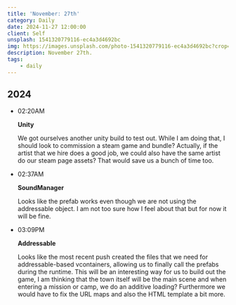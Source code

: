 ```yaml
---
title: 'November: 27th'
category: Daily
date: 2024-11-27 12:00:00
client: Self
unsplash: 1541320779116-ec4a3d4692bc
img: https://images.unsplash.com/photo-1541320779116-ec4a3d4692bc?crop=entropy&cs=srgb&fm=jpg&ixid=MnwzNjM5Nzd8MHwxfHJhbmRvbXx8fHx8fHx8fDE2ODE3NDg2ODY&ixlib=rb-4.0.3&q=85
description: November 27th.
tags:
    - daily
---
```



## 2024

-   02:20AM

    **Unity**

    We got ourselves another unity build to test out.
    While I am doing that, I should look to commission a steam game and bundle?
    Actually, if the artist that we hire does a good job, we could also have the same artist do our steam page assets?
    That would save us a bunch of time too.

-   02:37AM

    **SoundManager**

    Looks like the prefab works even though we are not using the addressable object.
    I am not too sure how I feel about that but for now it will be fine.

-   03:09PM

    **Addressable**

    Looks like the most recent push created the files that we need for addressable-based vcontainers, allowing us to finally call the prefabs during the runtime.
    This will be an interesting way for us to build out the game, I am thinking that the town itself will be the main scene and when entering a mission or camp, we do an additive loading?
    Furthermore we would have to fix the URL maps and also the HTML template a bit more.